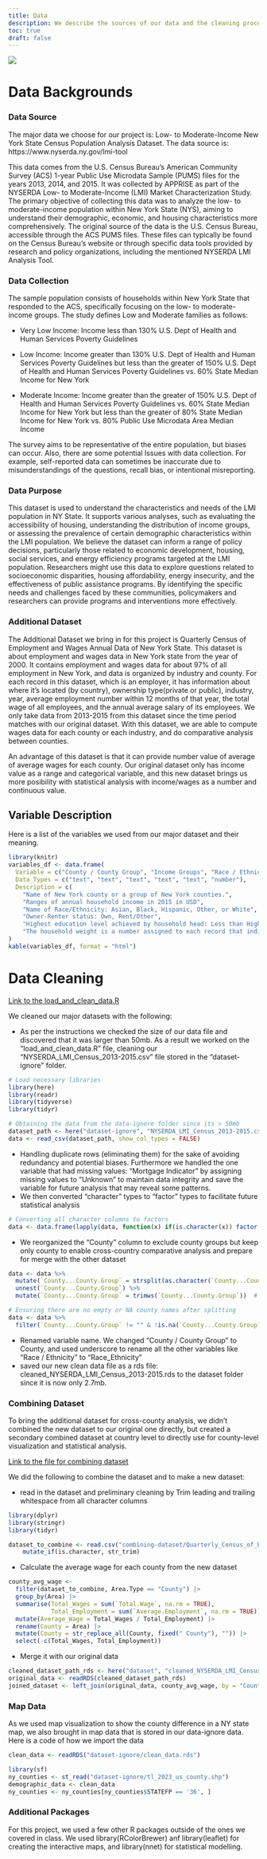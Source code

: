 ```yaml
---
title: Data
description: We describe the sources of our data and the cleaning process.
toc: true
draft: false
---
```


![](images/Newyorkstate.png)

# Data Backgrounds

### Data Source

The major data we choose for our project is: Low- to Moderate-Income New York State Census Population Analysis Dataset. The data source is: https://www.nyserda.ny.gov/lmi-tool

This data comes from the U.S. Census Bureau's American Community Survey (ACS) 1-year Public Use Microdata Sample (PUMS) files for the years 2013, 2014, and 2015. It was collected by APPRISE as part of the NYSERDA Low- to Moderate-Income (LMI) Market Characterization Study. The primary objective of collecting this data was to analyze the low- to moderate-income population within New York State (NYS), aiming to understand their demographic, economic, and housing characteristics more comprehensively. The original source of the data is the U.S. Census Bureau, accessible through the ACS PUMS files. These files can typically be found on the Census Bureau's website or through specific data tools provided by research and policy organizations, including the mentioned NYSERDA LMI Analysis Tool.

### Data Collection

The sample population consists of households within New York State that responded to the ACS, specifically focusing on the low- to moderate-income groups. The study defines Low and Moderate families as follows:

-   Very Low Income: Income less than 130% U.S. Dept of Health and Human Services Poverty Guidelines

-   Low Income: Income greater than 130% U.S. Dept of Health and Human Services Poverty Guidelines but less than the greater of 150% U.S. Dept of Health and Human Services Poverty Guidelines vs. 60% State Median Income for New York

-   Moderate Income: Income greater than the greater of 150% U.S. Dept of Health and Human Services Poverty Guidelines vs. 60% State Median Income for New York but less than the greater of 80% State Median Income for New York vs. 80% Public Use Microdata Area Median Income

The survey aims to be representative of the entire population, but biases can occur. Also, there are some potential Issues with data collection. For example, self-reported data can sometimes be inaccurate due to misunderstandings of the questions, recall bias, or intentional misreporting.

### Data Purpose

This dataset is used to understand the characteristics and needs of the LMI population in NY State. It supports various analyses, such as evaluating the accessibility of housing, understanding the distribution of income groups, or assessing the prevalence of certain demographic characteristics within the LMI population. We believe the dataset can inform a range of policy decisions, particularly those related to economic development, housing, social services, and energy efficiency programs targeted at the LMI population. Researchers might use this data to explore questions related to socioeconomic disparities, housing affordability, energy insecurity, and the effectiveness of public assistance programs. By identifying the specific needs and challenges faced by these communities, policymakers and researchers can provide programs and interventions more effectively.

### Additional Dataset

The Additional Dataset we bring in for this project is Quarterly Census of Employment and Wages Annual Data of New York State. This dataset is about employment and wages data in New York state from the year of 2000. It contains employment and wages data for about 97% of all employment in New York, and data is organized by industry and county. For each record in this dataset, which is an employer, it has information about where it’s located (by country), ownership type(private or public), industry, year, average employment number within 12 months of that year, the total wage of all employees, and the annual average salary of its employees. We only take data from 2013-2015 from this dataset since the time period matches with our original dataset. With this dataset, we are able to compute wages data for each county or each industry, and do comparative analysis between counties.

An advantage of this dataset is that it can provide number value of average of average wages for each county. Our original dataset only has income value as a range and categorical variable, and this new dataset brings us more posibility with statistical analysis with income/wages as a number and continuous value.

## Variable Description

Here is a list of the variables we used from our major dataset and their meaning.

```r
library(knitr)
variables_df <- data.frame(
  Variable = c("County / County Group", "Income Groups", "Race / Ethnicity", "Owner-Renter Status", "Education Level", "Household Weight"),
  Data_Types = c("text", "text", "text", "text", "text", "number"),
  Description = c( 
    "Name of New York county or a group of New York counties.",
    "Ranges of annual household income in 2015 in USD",
    "Name of Race/Ethnicity: Asian, Black, Hispanic, Other, or White",
    "Owner-Renter status: Own, Rent/Other",
    "Highest education level achieved by household head: Less than High School Diploma, High School Diploma, Some College, Associate’s, Bachelor’s, or Graduate Degree",
    "The household weight is a number assigned to each record that indicates the number of households in the population that the observation represents.")
)
kable(variables_df, format = "html")
```

# Data Cleaning

[Link to the load_and_clean_data.R](scripts/load_and_clean_data.R)

We cleaned our major datasets with the following:

-   As per the instructions we checked the size of our data file and discovered that it was larger than 50mb. As a result we worked on the “load_and_clean_data.R” file, cleaning our “NYSERDA_LMI_Census_2013-2015.csv” file stored in the “dataset-ignore” folder.

```r
# Load necessary libraries
library(here)
library(readr)
library(tidyverse)
library(tidyr)

# Obtaining the data from the data-ignore folder since its > 50mb
dataset_path <- here("dataset-ignore", "NYSERDA_LMI_Census_2013-2015.csv")
data <- read_csv(dataset_path, show_col_types = FALSE)
```

-   Handling duplicate rows (eliminating them) for the sake of avoiding redundancy and potential biases. Furthermore we handled the one variable that had missing values: “Mortgage Indicator” by assigning missing values to “Unknown” to maintain data integrity and save the variable for future analysis that may reveal some patterns.
-   We then converted "character" types to "factor" types to facilitate future statistical analysis

```r
# Converting all character columns to factors
data <- data.frame(lapply(data, function(x) if(is.character(x)) factor(x) else x))
```

-   We reorganized the "County" column to exclude county groups but keep only county to enable cross-country comparative analysis and prepare for merge with the other dataset

```r
data <- data %>%
  mutate(`County...County.Group` = strsplit(as.character(`County...County.Group`), ",\\s*|&\\s*")) %>%
  unnest(`County...County.Group`) %>%
  mutate(`County...County.Group` = trimws(`County...County.Group`))  # Trim whitespace to avoid creating empty entries

# Ensuring there are no empty or NA county names after splitting
data <- data %>%
  filter(`County...County.Group` != "" & !is.na(`County...County.Group`))
```

-   Renamed variable name. We changed "County / County Group" to County, and used underscore to rename all the other variables like "Race / Ethnicity" to "Race_Ethnicity"
-   saved our new clean data file as a rds file: cleaned_NYSERDA_LMI_Census_2013-2015.rds to the dataset folder since it is now only 2.7mb.

### Combining Dataset

To bring the additional dataset for cross-county analysis, we didn't combined the new dataset to our original one directly, but created a secondary combined dataset at country level to directly use for county-level visualization and statistical analysis.

[Link to the file for combining dataset](combining-dataset/combining-dataset.qmd)

We did the following to combine the dataset and to make a new dataset:

-   read in the dataset and preliminary cleaning by Trim leading and trailing whitespace from all character columns

```r
library(dplyr)
library(stringr)
library(tidyr)

dataset_to_combine <- read.csv("combining-dataset/Quarterly_Census_of_Employment_and_Wages_Annual_Data__Beginning_2000_20240415.csv", stringsAsFactors = FALSE) |>
    mutate_if(is.character, str_trim)
```

-   Calculate the average wage for each county from the new dataset

```r
county_avg_wage <- 
  filter(dataset_to_combine, Area.Type == "County") |>
  group_by(Area) |>
  summarise(Total_Wages = sum(`Total.Wage`, na.rm = TRUE),
            Total_Employment = sum(`Average.Employment`, na.rm = TRUE)) |>
  mutate(Average_Wage = Total_Wages / Total_Employment) |>
  rename(County = Area) |>
  mutate(County = str_replace_all(County, fixed(" County"), "")) |>
  select(-c(Total_Wages, Total_Employment))
```

-   Merge it with our original data

```r
cleaned_dataset_path_rds <- here("dataset", "cleaned_NYSERDA_LMI_Census_2013-2015.rds")
original_data <- readRDS(cleaned_dataset_path_rds)
joined_dataset <- left_join(original_data, county_avg_wage, by = "County")
```

### Map Data

As we used map visualization to show the county difference in a NY state map, we also brought in map data that is stored in our data-ignore data. Here is a code of how we import the data

```r
clean_data <- readRDS("dataset-ignore/clean_data.rds")
```

```r
library(sf)
ny_counties <- st_read("dataset-ignore/tl_2023_us_county.shp")
demographic_data <- clean_data  
ny_counties <- ny_counties[ny_counties$STATEFP == '36', ]
```

### Additional Packages

For this project, we used a few other R packages outside of the ones we covered in class. We used library(RColorBrewer) anf library(leaflet) for creating the interactive maps, and library(nnet) for statistical modelling.
